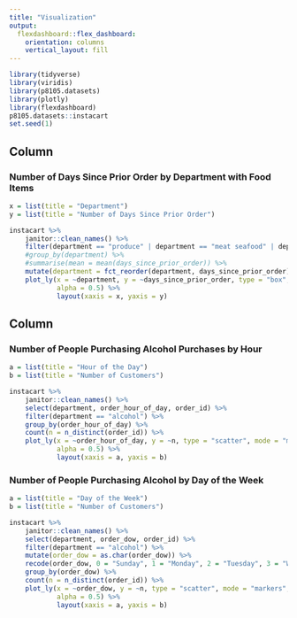 ```yaml
---
title: "Visualization"
output: 
  flexdashboard::flex_dashboard:
    orientation: columns
    vertical_layout: fill
---
```


```r
library(tidyverse)
library(viridis)
library(p8105.datasets)
library(plotly)
library(flexdashboard)
p8105.datasets::instacart
set.seed(1)
```

Column {data-width=650}
-----------------------------------------------------------------------

### Number of Days Since Prior Order by Department with Food Items  

```r
x = list(title = "Department")
y = list(title = "Number of Days Since Prior Order")

instacart %>% 
    janitor::clean_names() %>%
    filter(department == "produce" | department == "meat seafood" | department == "dairy eggs" | department == "international" | department == "pantry" | department == "snacks" | department == "canned goods" | department == "alcohol" | department == "bakery" | department == "babies" | department == "breakfast" |  department == "frozen" |  department == "bulk" | department == "dry goods pasta" | department == "beverages" |  department == "deli") %>%
    #group_by(department) %>%
    #summarise(mean = mean(days_since_prior_order)) %>%
    mutate(department = fct_reorder(department, days_since_prior_order)) %>% 
    plot_ly(x = ~department, y = ~days_since_prior_order, type = "box", 
            alpha = 0.5) %>%
            layout(xaxis = x, yaxis = y)
```

Column {data-width=350}
-----------------------------------------------------------------------

### Number of People Purchasing Alcohol Purchases by Hour  

```r
a = list(title = "Hour of the Day")
b = list(title = "Number of Customers")

instacart %>% 
    janitor::clean_names() %>%
    select(department, order_hour_of_day, order_id) %>%
    filter(department == "alcohol") %>%
    group_by(order_hour_of_day) %>%
    count(n = n_distinct(order_id)) %>%
    plot_ly(x = ~order_hour_of_day, y = ~n, type = "scatter", mode = "markers", 
            alpha = 0.5) %>%
            layout(xaxis = a, yaxis = b)
```

### Number of People Purchasing Alcohol by Day of the Week 

```r
a = list(title = "Day of the Week")
b = list(title = "Number of Customers")

instacart %>% 
    janitor::clean_names() %>%
    select(department, order_dow, order_id) %>%
    filter(department == "alcohol") %>%
    mutate(order_dow = as.char(order_dow)) %>%
    recode(order_dow, 0 = "Sunday", 1 = "Monday", 2 = "Tuesday", 3 = "Wednesday", 4 = "Thursday", 5 = "Friday", 6 = "Saturday") %>% 
    group_by(order_dow) %>%
    count(n = n_distinct(order_id)) %>%
    plot_ly(x = ~order_dow, y = ~n, type = "scatter", mode = "markers", 
            alpha = 0.5) %>%
            layout(xaxis = a, yaxis = b)

```
